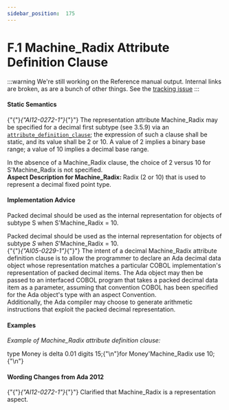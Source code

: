 ---
sidebar_position:  175
---

# F.1 Machine_Radix Attribute Definition Clause

:::warning
We're still working on the Reference manual output.  Internal links are broken,
as are a bunch of other things.
See the [tracking issue](https://github.com/ada-lang-io/ada-lang-io/issues/20)
:::



#### Static Semantics

<p>{"{"}<em>{"AI12-0272-1"}</em>{"}"} The representation attribute Machine_Radix may be specified for a decimal first subtype (see 3.5.9) via an <code><a href="../AA-13/AA-13.3#S0349">attribute_definition_clause</a></code>; the expression of such a clause shall be static, and its value shall be 2 or 10. A value of 2 implies a binary base range; a value of 10 implies a decimal base range. <br /></p>

<Admonition type="aarm" aarm="ramification" title="Ramification: ">
<strong></strong>In the absence of a Machine_Radix clause, the choice of 2 versus 10 for S'Machine_Radix is not specified. <br /></Admonition>

<Admonition type="aarm" aarm="note" title="Note: ">
<strong>Aspect Description for </strong><strong>Machine_Radix: </strong>Radix (2 or 10) that is used to represent a decimal fixed point type.<br /></Admonition>


#### Implementation Advice

<p>Packed decimal should be used as the internal representation for objects of subtype S when S'Machine_Radix = 10. <br /></p>

<Admonition type="aarm" aarm="implementation-advice" title="Implementation Advice">
<strong></strong>Packed decimal should be used as the internal representation for objects of subtype <em>S</em> when <em>S</em>'Machine_Radix = 10.<br /></Admonition>

<Admonition type="aarm" aarm="discussion" title="Discussion: ">
<strong></strong>{"{"}<em>{"AI05-0229-1"}</em>{"}"} The intent of a decimal Machine_Radix attribute definition clause is to allow the programmer to declare an Ada decimal data object whose representation matches a particular COBOL implementation's representation of packed decimal items. The Ada object may then be passed to an interfaced COBOL program that takes a packed decimal data item as a parameter, assuming that convention COBOL has been specified for the Ada object's type with an aspect Convention.<br /></Admonition>

<Admonition type="aarm" aarm="note" title="Note: ">
Additionally, the Ada compiler may choose to generate arithmetic instructions that exploit the packed decimal representation.<br /></Admonition>


#### Examples

<p><em>Example of Machine_Radix attribute definition clause:</em> <br /></p>

<CodeBlock>
type Money is delta 0.01 digits 15;{"\n"}for Money'Machine_Radix use 10;{"\n"}

</CodeBlock>

#### Wording Changes from Ada 2012

<Admonition type="aarm" aarm="note" title="Note: ">
{"{"}<em>{"AI12-0272-1"}</em>{"}"} Clarified that Machine_Radix is a representation aspect. <br /></Admonition>

